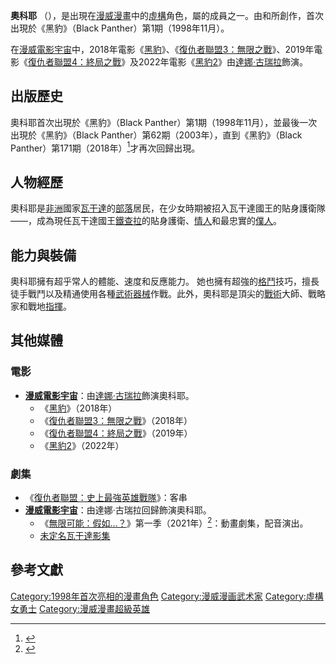 {{Expand language|1=en|time=2021-04-15T09:42:48+00:00}}
{{NoteTA
|G1=美國漫畫
}}
{{Infobox comics character
|image = 
|caption = 
|character_name = 奧科耶<br/>{{lang|en|Okoye}}
|real_name = 奧科耶（Okoye）
|publisher = [[漫威漫畫|漫威漫畫]]
|debut = 《黑豹》（Black Panther）第1期（1998年11月）
|creators = {{link-en|克利斯多夫·普利斯特|Christopher Priest（comics）}}<br>{{link-en|馬克·特塞拉|Mark Texeira}}
| homeworld      = [[瓦干達|瓦干達]]
| alliances      = {{link-en|朵拉·米拉潔|Dora Milaje}}<br>瓦干達特工<br>[[復仇者聯盟_(漫畫)|復仇者聯盟]]
| sortkey        = Okoye
| supports       = [[黑豹_(漫画)|黑豹]]
| powers         = 頂尖戰鬥技術<br>頂尖戰術大師、戰略家和戰地指揮官
|}}

'''奧科耶''' （{{lang-en|Okoye}}），是出現在[[漫威漫畫|漫威漫畫]]中的[[虛構|虛構]]角色，屬{{link-en|朵拉·米拉潔|Dora Milaje}}的成員之一。由{{link-en|克利斯多夫·普利斯特|Christopher Priest（comics）}}和{{link-en|馬克·特塞拉|Mark Texeira}}所創作，首次出現於《黑豹》（Black Panther）第1期（1998年11月）。

在[[漫威电影宇宙系列电影|漫威電影宇宙]]中，2018年電影《[[黑豹_(電影)|黑豹]]》、《[[復仇者聯盟3：無限之戰|復仇者聯盟3：無限之戰]]》、2019年電影《[[復仇者聯盟：終局之戰|復仇者聯盟4：終局之戰]]》及2022年電影《[[黑豹2|黑豹2]]》由[[達娜·古瑞拉|達娜·古瑞拉]]飾演。

== 出版歷史 ==
奧科耶首次出現於《黑豹》（Black Panther）第1期（1998年11月），並最後一次出現於《黑豹》（Black Panther）第62期（2003年），直到《黑豹》（Black Panther）第171期（2018年）<ref>{{cite web|author=Erao, Matthew|title=Black Panther's Okoye Jumps from Movie to Marvel Comics|url=https://screenrant.com/black-panther-okoye-marvel-comics-return/|website=[[Screen_Rant|Screen Rant]]|access-date=May 12, 2018|date=March 28, 2018|archive-date=2020-05-27|archive-url=https://web.archive.org/web/20200527235909/https://screenrant.com/black-panther-okoye-marvel-comics-return/|dead-url=no}}</ref>才再次回歸出現。

== 人物經歷 ==
奧科耶是[[非洲|非洲]]國家[[瓦干達|瓦干達]]的[[部落|部落]]居民，在少女時期被招入瓦干達國王的貼身護衛隊——{{link-en|朵拉·米拉潔|Dora Milaje}}，成為現任瓦干達國王[[黑豹_(漫畫)|鐵查拉]]的貼身護衛、[[情人|情人]]和最忠實的[[僕人|僕人]]。

== 能力與裝備 ==
奧科耶擁有超乎常人的體能、速度和反應能力。 她也擁有超強的[[格鬥|格鬥]]技巧，擅長徒手戰鬥以及精通使用各種[[武術|武術]][[器械|器械]]作戰。此外，奧科耶是頂尖的[[戰術|戰術]]大師、戰略家和戰地[[指揮官|指揮]]。

== 其他媒體 ==
=== 電影 ===
*'''[[漫威電影宇宙|漫威電影宇宙]]'''：由[[達娜·古瑞拉|達娜·古瑞拉]]飾演奧科耶。
**《[[黑豹_(電影)|黑豹]]》（2018年）
**《[[復仇者聯盟3：無限之戰|復仇者聯盟3：無限之戰]]》（2018年）
**《[[復仇者聯盟4：終局之戰|復仇者聯盟4：終局之戰]]》（2019年）
**《[[黑豹2|黑豹2]]》（2022年）

=== 劇集 ===
*《[[復仇者聯盟：史上最強英雄戰隊|復仇者聯盟：史上最強英雄戰隊]]》：客串
*'''[[漫威電影宇宙|漫威電影宇宙]]'''：由達娜·古瑞拉回歸飾演奧科耶。
** 《[[無限可能：假如…？|無限可能：假如…？]]》第一季（2021年）<ref name="FullCast">{{Cite web |last=Campbell |first=Scott |date=2021-08-01 |title=Here Are All the Marvel Actors Doing Voices in 'What If...?' |url=https://collider.com/marvel-what-if-voice-cast-explained/ |url-status=no |archive-url=https://web.archive.org/web/20210802020126/https://collider.com/marvel-what-if-voice-cast-explained/ |archive-date=2021-08-02 |access-date=2021-08-01 |website=[[Collider_(website)|Collider]] |language=en-US }}</ref>：動畫劇集，配音演出。
** [[未定名瓦干達影集|未定名瓦干達影集]]

==參考文獻==
{{REFLIST}}

{{黑豹 (漫畫)}}

[[Category:1998年首次亮相的漫畫角色|Category:1998年首次亮相的漫畫角色]]
[[Category:漫威漫画武术家|Category:漫威漫画武术家]]
[[Category:虛構女勇士|Category:虛構女勇士]]
[[Category:漫威漫畫超級英雄|Category:漫威漫畫超級英雄]]